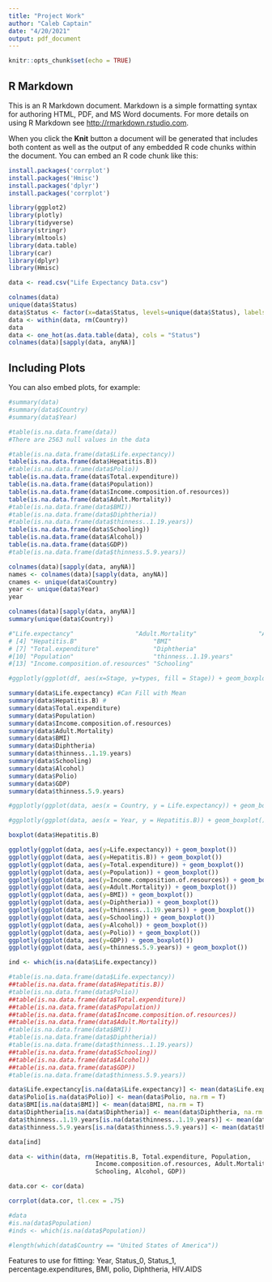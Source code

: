 ---
title: "Project Work"
author: "Caleb Captain"
date: "4/20/2021"
output: pdf_document
---

```{r setup, include=FALSE}
knitr::opts_chunk$set(echo = TRUE)
```

## R Markdown

This is an R Markdown document. Markdown is a simple formatting syntax for authoring HTML, PDF, and MS Word documents. For more details on using R Markdown see <http://rmarkdown.rstudio.com>.

When you click the **Knit** button a document will be generated that includes both content as well as the output of any embedded R code chunks within the document. You can embed an R code chunk like this:

```{r}
install.packages('corrplot')
install.packages('Hmisc')
install.packages('dplyr')
install.packages('corrplot')

library(ggplot2)
library(plotly)
library(tidyverse)
library(stringr)
library(mltools)
library(data.table)
library(car)
library(dplyr)
library(Hmisc)

data <- read.csv("Life Expectancy Data.csv")

colnames(data)
unique(data$Status)
data$Status <- factor(x=data$Status, levels=unique(data$Status), labels=c(0,1))
data <- within(data, rm(Country))
data
data <- one_hot(as.data.table(data), cols = "Status")
colnames(data)[sapply(data, anyNA)]

```

## Including Plots

You can also embed plots, for example:

```{r}
#summary(data)
#summary(data$Country)
#summary(data$Year)

#table(is.na.data.frame(data))
#There are 2563 null values in the data

#table(is.na.data.frame(data$Life.expectancy))
table(is.na.data.frame(data$Hepatitis.B))
#table(is.na.data.frame(data$Polio))
table(is.na.data.frame(data$Total.expenditure))
table(is.na.data.frame(data$Population))
table(is.na.data.frame(data$Income.composition.of.resources))
table(is.na.data.frame(data$Adult.Mortality))
#table(is.na.data.frame(data$BMI))
#table(is.na.data.frame(data$Diphtheria))
#table(is.na.data.frame(data$thinness..1.19.years))
table(is.na.data.frame(data$Schooling))
table(is.na.data.frame(data$Alcohol))
table(is.na.data.frame(data$GDP))
#table(is.na.data.frame(data$thinness.5.9.years))
```
```{r}
colnames(data)[sapply(data, anyNA)]
names <- colnames(data)[sapply(data, anyNA)]
cnames <- unique(data$Country)
year <- unique(data$Year)
year
```


```{r}
colnames(data)[sapply(data, anyNA)]
summary(unique(data$Country))

#"Life.expectancy"                 "Adult.Mortality"                 "Alcohol"                        
# [4] "Hepatitis.B"                     "BMI"                             "Polio"                          
# [7] "Total.expenditure"               "Diphtheria"                      "GDP"                            
#[10] "Population"                      "thinness..1.19.years"            "thinness.5.9.years"             
#[13] "Income.composition.of.resources" "Schooling"     

#ggplotly(ggplot(df, aes(x=Stage, y=types, fill = Stage)) + geom_boxplot() + facet_grid(scales = "free")) 

summary(data$Life.expectancy) #Can Fill with Mean
summary(data$Hepatitis.B) #
summary(data$Total.expenditure)
summary(data$Population)
summary(data$Income.composition.of.resources)
summary(data$Adult.Mortality)
summary(data$BMI)
summary(data$Diphtheria)
summary(data$thinness..1.19.years)
summary(data$Schooling)
summary(data$Alcohol)
summary(data$Polio)
summary(data$GDP)
summary(data$thinness.5.9.years)

#ggplotly(ggplot(data, aes(x = Country, y = Life.expectancy)) + geom_boxplot())

#ggplotly(ggplot(data, aes(x = Year, y = Hepatitis.B)) + geom_boxplot())

boxplot(data$Hepatitis.B)

ggplotly(ggplot(data, aes(y=Life.expectancy)) + geom_boxplot())
ggplotly(ggplot(data, aes(y=Hepatitis.B)) + geom_boxplot())
ggplotly(ggplot(data, aes(y=Total.expenditure)) + geom_boxplot())
ggplotly(ggplot(data, aes(y=Population)) + geom_boxplot())
ggplotly(ggplot(data, aes(y=Income.composition.of.resources)) + geom_boxplot())
ggplotly(ggplot(data, aes(y=Adult.Mortality)) + geom_boxplot())
ggplotly(ggplot(data, aes(y=BMI)) + geom_boxplot())
ggplotly(ggplot(data, aes(y=Diphtheria)) + geom_boxplot())
ggplotly(ggplot(data, aes(y=thinness..1.19.years)) + geom_boxplot())
ggplotly(ggplot(data, aes(y=Schooling)) + geom_boxplot())
ggplotly(ggplot(data, aes(y=Alcohol)) + geom_boxplot())
ggplotly(ggplot(data, aes(y=Polio)) + geom_boxplot())
ggplotly(ggplot(data, aes(y=GDP)) + geom_boxplot())
ggplotly(ggplot(data, aes(y=thinness.5.9.years)) + geom_boxplot())

```
```{r}
ind <- which(is.na(data$Life.expectancy))

#table(is.na.data.frame(data$Life.expectancy))
##table(is.na.data.frame(data$Hepatitis.B))
#table(is.na.data.frame(data$Polio))
##table(is.na.data.frame(data$Total.expenditure))
##table(is.na.data.frame(data$Population))
##table(is.na.data.frame(data$Income.composition.of.resources))
##table(is.na.data.frame(data$Adult.Mortality))
#table(is.na.data.frame(data$BMI))
#table(is.na.data.frame(data$Diphtheria))
#table(is.na.data.frame(data$thinness..1.19.years))
##table(is.na.data.frame(data$Schooling))
##table(is.na.data.frame(data$Alcohol))
##table(is.na.data.frame(data$GDP))
#table(is.na.data.frame(data$thinness.5.9.years))

data$Life.expectancy[is.na(data$Life.expectancy)] <- mean(data$Life.expectancy, na.rm = T)
data$Polio[is.na(data$Polio)] <- mean(data$Polio, na.rm = T)
data$BMI[is.na(data$BMI)] <- mean(data$BMI, na.rm = T)
data$Diphtheria[is.na(data$Diphtheria)] <- mean(data$Diphtheria, na.rm = T)
data$thinness..1.19.years[is.na(data$thinness..1.19.years)] <- mean(data$thinness..1.19.years, na.rm = T)
data$thinness.5.9.years[is.na(data$thinness.5.9.years)] <- mean(data$thinness.5.9.years, na.rm = T)

data[ind]

data <- within(data, rm(Hepatitis.B, Total.expenditure, Population, 
                        Income.composition.of.resources, Adult.Mortality, 
                        Schooling, Alcohol, GDP))

data.cor <- cor(data)

corrplot(data.cor, tl.cex = .75)

#data
#is.na(data$Population)
#inds <- which(is.na(data$Population))

#length(which(data$Country == "United States of America"))

```

Features to use for fitting: 
Year, Status_0, Status_1, percentage.expenditures, BMI, polio, Diphtheria, HIV.AIDS

```{r}

```

```{r}

```


